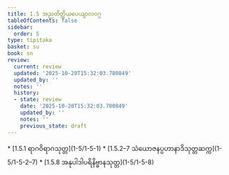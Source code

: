 ```yaml
---
title: 1.5 အညတိတ္ထိယပေယျာလဝဂ္ဂ
tableOfContents: false
sidebar:
  order: 5
type: tipitaka
basket: su
book: sn
review:
  current: review
  updated: '2025-10-20T15:32:03.780849'
  updated_by: ''
  notes: ''
  history:
  - state: review
    date: '2025-10-20T15:32:03.780849'
    updated_by: ''
    notes: ''
    previous_state: draft
---
```



<DynamicBreadcrumb />


<ReviewStatus review={frontmatter.review} showDetails={true} />

<HypothesisAnnotation frontmatter={frontmatter} />



<TableOfContents book="sn" section="1.5">
* [1.5.1 ရာဂဝိရာဂသုတ္တ](1-5/1-5-1)
* [1.5.2–7 သံယောဇနပ္ပဟာနာဒိသုတ္တဆက္က](1-5/1-5-2–7)
* [1.5.8 အနုပါဒါပရိနိဗ္ဗာနသုတ္တ](1-5/1-5-8)
</TableOfContents>